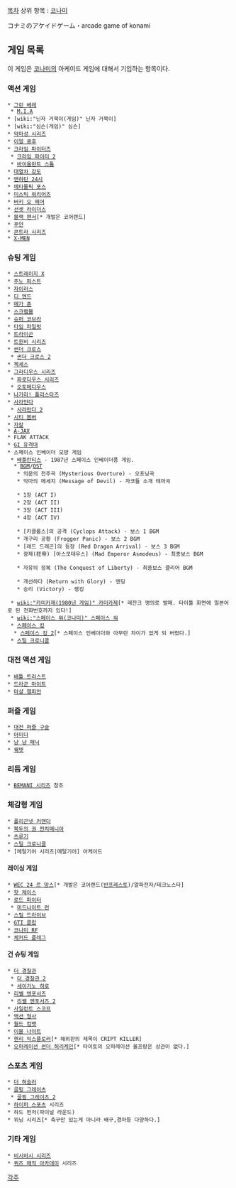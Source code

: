 [[목차]]
상위 항목 : [[코나미]]

コナミのアケイドゲーム・arcade game of konami
== 게임 목록 ==
이 게임은 [[코나미]]의 아케이드 게임에 대해서 기입하는 항목이다. 
=== 액션 게임 ===
 * [[그린베레|그린 베레]]
  * [[M.I.A]]
 * [wiki:"닌자 거북이(게임)" 닌자 거북이]
 * [wiki:"심슨(게임)" 심슨]
 * [[악마성 시리즈]]
 * [[이얼 쿵후]]
 * [[크라임 파이터즈]]
  * [[크라임 파이터 2]]
  * [[바이올런트 스톰]]
 * [[대열차 강도]]
 * [[맨하탄 24시]]
 * [[메타몰픽 포스]]
 * [[미스틱 워리어즈]]
 * [[버키 오 헤어]]
 * [[선셋 라이더스]]
 * [[블랙 팬서]][* 개발은 코어랜드]
 * [[푸얀]]
 * [[콘트라 시리즈]]
 * [[X-MEN]]
=== 슈팅 게임 ===

 * [[스트레이지 X]]
 * [[주노 퍼스트]]
 * [[자이러스]]
 * [[디 엔드]]
 * [[메가 존]]
 * [[스크램블]]
 * [[슈퍼 코브라]]
 * [[타임 파일럿]]
 * [[트라이곤]]
 * [[트윈비 시리즈]]
 * [[썬더 크로스]]
  * [[썬더 크로스 2]]
 * [[젝세스]]
 * [[그라디우스 시리즈]]
  * [[파로디우스 시리즈]]
  * [[오토메디우스]]
 * [[나가라! 폴리스타즈]]
 * [[사라만다]]
  * [[사라만다 2]]
 * [[시티 봄버]]
 * [[자칼]]
 * [[A-JAX]]
 * FLAK ATTACK
 * [[GI 유격대]]
 * 스페이스 인베이더 모방 게임
  * [[배틀란티스]] - 1987년 스페이스 인베이더풍 게임.
   * [[BGM]]/[[OST]]
    * 의문의 전주곡 (Mysterious Overture) - 오프닝곡
    * 악마의 메세지 (Message of Devil) - 자코들 소개 태마곡

    * 1장 (ACT I)  
    * 2장 (ACT II)
    * 3장 (ACT III)
    * 4장 (ACT IV)

    * [키클롭스]의 공격 (Cyclops Attack) - 보스 1 BGM
    * 개구리 공황 (Frogger Panic) - 보스 2 BGM
    * [레드 드래곤]의 등장 (Red Dragon Arrival) - 보스 3 BGM
    * 광제(狂帝) [아스모데우스] (Mad Emperor Asmodeus) - 최종보스 BGM

    * 자유의 정복 (The Conquest of Liberty) - 최종보스 클리어 BGM

    * 개선하다 (Return with Glory) - 엔딩
    * 승리 (Victory) - 랭킹

  * [[wiki:"카미카제(1980년 게임)" 카미카제]][* 레잔크 명의로 발매. 타이틀 화면에 일본어로 된 전화번호까지 있다!]
  * [[wiki:"스페이스 워(코나미)" 스페이스 워]]
  * [[스페이스 킹]]
   * [[스페이스 킹 2]][* 스페이스 인베이더와 아무런 차이가 없게 되 버렸다.]
  * [[스틸 크로니클]]
=== 대전 액션 게임 ===
 * [[배틀 트러스트]]
 * [[드라군 마이트]]
 * [[마샬 챔피언]]
=== 퍼즐 게임 ===
 * [[대전 퍼즐 구슬]]
 * [[아미다]]
 * [[냥 냥 패닉]]
 * [[퀘텟]]
=== 리듬 게임 ===
 * [[BEMANI 시리즈]] 참조
=== 체감형 게임 ===
 * [[플리곤넷 커맨더]]
 * [[북두의 권 펀치매니아]]
 * [[츠루기]]
 * [[스틸 크로니클]]
 * [메탈기어 시리즈|메탈기어] 아케이드  
==== 레이싱 게임 ====
 * [[WEC 24 르 망스]][* 개발은 코어랜드([[반프레스토]])/알파전자/테크노스타]
 * [[핫 체이스]]
 * [[로드 파이터]]
  * [[미드나이트 런]]
 * [[스릴 드라이브]]
 * [[GTI 클럽]]
 * [[코나미 RF]]
 * [[체커드 플레그]]
==== 건 슈팅 게임 ====
 * [[더 경찰관]]
  * [[더 경찰관 2]]
  * [[세이기노 히로]]
 * [[리쎌 엔포서즈]]
  * [[리쎌 엔포서즈 2]]
 * [[사일런트 스코프]]
 * [[액션 형사]]
 * [[월드 컴뱃]]
 * [[이블 나이트]]
 * [[헨리 익스플로러]][* 해외판의 제목이 CRIPT KILLER]
 * [[오퍼레이션 썬더 허리케인]][* 타이토의 오퍼레이션 울프랑은 상관이 없다.]
=== 스포츠 게임 ===
 * [[더 허슬러]]
 * [[골핑 그레이츠]]
  * [[골핑 그레이츠 2]]
 * [[하이퍼 스포츠]] 시리즈
 * 하드 펀처(파이널 라운드)
 * 위닝 시리즈[* 축구만 있는게 아니라 배구,경마등 다양하다.]
=== 기타 게임 ===
 * [[비시바시 시리즈]]
 * [[퀴즈 매직 아카데미]] 시리즈

[[각주]]
